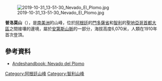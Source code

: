 [[Image:2019-10-31_13-51-30_Nevado_El_Plomo.jpg|right]]

{{Coord|33|6|12|S|70|3|57|W|display=title}}

'''普洛莫山'''（{{lang-es|Nevado El Plomo}}），是[[南美洲|南美洲]]的山峰，位於[[阿根廷|阿根廷]]的[[門多薩省|門多薩省]]和[[智利|智利]]的[[聖地亞哥首都大區|聖地亞哥首都大區]]之間接壤的邊境，屬於[[安第斯山脈|安第斯山脈]]的一部分，海拔高度6,070米，人類在1910年首次登頂。

==參考資料==
*[http://www.andeshandbook.org/montanismo/cerro/296/del_Plomo Andeshandbook: Nevado del Plomo] {{Wayback|url=http://www.andeshandbook.org/montanismo/cerro/296/del_Plomo |date=20201202162610 }} 

{{Argentina-geo-stub}}
{{Chile-geo-stub}}
[[Category:阿根廷山峰|Category:阿根廷山峰]]
[[Category:智利山峰|Category:智利山峰]]
